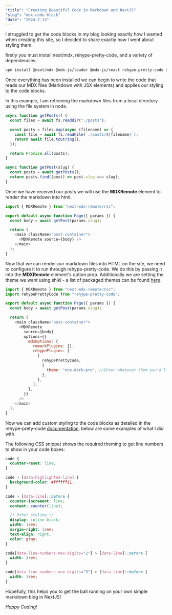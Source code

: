 ```yaml
---
"title": "Creating Beautiful Code in Markdown and NextJS"
"slug": "mdx-code-block"
"date": "2024-7-13"
---
```


I struggled to get the code blocks in my blog looking exactly how I wanted when creating this site, so I decided to share exactly how I went about styling them.

firstly you must install next/mdx, rehype-pretty-code, and a variety of dependencies:

```bash
npm install @next/mdx @mdx-js/loader @mdx-js/react rehype-pretty-code shiki
```

Once everything has been installed we can begin to write the code that reads our MDX files (Markdown with JSX elements) and applies our styling to the code blocks.

In this example, I am retrieving the markdown files from a local directory using the file system in node.

```js showLineNumbers
async function getPosts() {
  const files = await fs.readdir("./posts");

  const posts = files.map(async (filename) => {
    const file = await fs.readFile(`./posts/${filename}`);
    return await file.toString();
  });

  return Promise.all(posts);
}

async function getPost(slug) {
  const posts = await getPosts();
  return posts.find((post) => post.slug === slug);
}
```

Once we have received our posts we will use the **MDXRemote** element to render the markdown into html.

```js showLineNumbers
import { MDXRemote } from "next-mdx-remote/rsc";

export default async function Page({ params }) {
  const body = await getPost(params.slug);

  return (
    <main className="post-container">
      <MDXRemote source={body} />
    </main>
  );
}
```

Now that we can render our markdown files into HTML on the site, we need to configure it to run through rehype-pretty-code. We do this by passing it into the **MDXRemote** element's option prop. Additionally we are setting the theme we want using shiki - a list of packaged themes can be found [here](https://github.com/shikijs/textmate-grammars-themes/tree/main/packages/tm-themes).

```js showLineNumbers
import { MDXRemote } from "next-mdx-remote/rsc";
import rehypePrettyCode from "rehype-pretty-code";

export default async function Page({ params }) {
  const body = await getPost(params.slug);

  return (
    <main className="post-container">
      <MDXRemote
        source={body}
        options={{
          mdxOptions: {
            remarkPlugins: [],
            rehypePlugins: [
              [
                rehypePrettyCode,
                {
                  theme: "one-dark-pro", //Enter whatever them you'd like here
                },
              ],
            ],
          },
        }}
      />
    </main>
  );
}
```

Now we can add custom styling to the code blocks as detailed in the rehype-prety-code [documentation](https://rehype-pretty.pages.dev/#styles). below are some examples of what I did with.

The following CSS snippet shows the required theming to get line numbers to show in your code boxes:

```css showLineNumbers
code {
  counter-reset: line;
}

code > [data-highlighted-line] {
  background-color: #ffffff11;
}

code > [data-line]::before {
  counter-increment: line;
  content: counter(line);

  /* Other styling */
  display: inline-block;
  width: 1rem;
  margin-right: 1rem;
  text-align: right;
  color: gray;
}

code[data-line-numbers-max-digits="2"] > [data-line]::before {
  width: 2rem;
}

code[data-line-numbers-max-digits="3"] > [data-line]::before {
  width: 3rem;
}
```

Hopefully, this helps you to get the ball running on your own simple markdown blog in NextJS!

_Happy Coding!_
